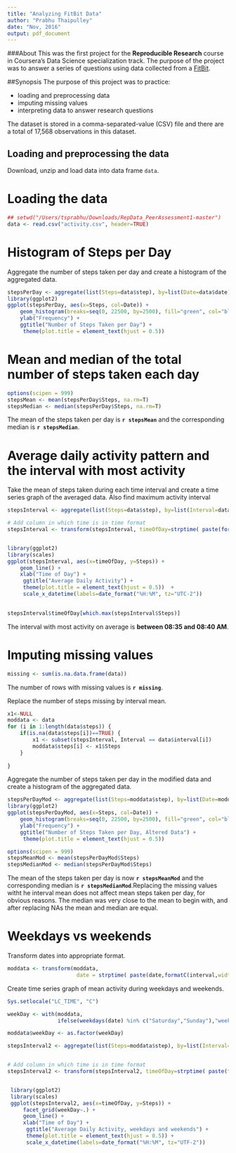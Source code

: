 ```yaml
---
title: "Analyzing FitBit Data"
author: "Prabhu Thaipulley"
date: "Nov, 2016"
output: pdf_document
---
```

###About
This was the first project for the **Reproducible Research** course in Coursera's Data Science specialization track. The purpose of the project was to answer a series of questions using data collected from a [FitBit](http://en.wikipedia.org/wiki/Fitbit).


##Synopsis
The purpose of this project was to practice:

* loading and preprocessing data
* imputing missing values
* interpreting data to answer research questions

The dataset is stored in a comma-separated-value (CSV) file and there are a total of 17,568 observations in this dataset.

## Loading and preprocessing the data

Download, unzip and load data into data frame `data`. 

# Loading the data


```r
## setwd("/Users/tsprabhu/Downloads/RepData_PeerAssessment1-master")
data <- read.csv("activity.csv", header=TRUE)
```

# Histogram of Steps per Day

Aggregate the number of steps taken per day and create a histogram of the aggregated data. 

```r
stepsPerDay <- aggregate(list(Steps=data$step), by=list(Date=data$date), FUN=sum)
library(ggplot2)
ggplot(stepsPerDay, aes(x=Steps, col=Date)) + 
    geom_histogram(breaks=seq(0, 22500, by=2500), fill="green", col="black") +
    ylab("Frequency") +
    ggtitle("Number of Steps Taken per Day") +
     theme(plot.title = element_text(hjust = 0.5))
```

# Mean and median of the total number of steps taken each day

```r
options(scipen = 999)
stepsMean <- mean(stepsPerDay$Steps, na.rm=T)
stepsMedian <- median(stepsPerDay$Steps, na.rm=T) 
```

The mean of the steps taken per day is **`r stepsMean`** and the corresponding median is **`r stepsMedian`**.

# Average daily activity pattern and the interval with most activity

Take the mean of steps taken during each time interval and create a time series graph of the averaged data. Also find maximum activity interval

```r
stepsInterval <- aggregate(list(Steps=data$step), by=list(Interval=data$interval), FUN=mean, na.rm=T)

# Add column in which time is in time format
stepsInterval <- transform(stepsInterval, timeOfDay=strptime( paste(formatC(Interval,width=4,flag="0")), "%H%M"))


library(ggplot2)
library(scales)
ggplot(stepsInterval, aes(x=timeOfDay, y=Steps)) + 
    geom_line() +
    xlab("Time of Day") +
     ggtitle("Average Daily Activity") +
     theme(plot.title = element_text(hjust = 0.5))  + 
     scale_x_datetime(labels=date_format("%H:%M", tz="UTC-2"))
     

stepsInterval$timeOfDay[which.max(stepsInterval$Steps)]

```

 The interval with most activity on average is **between 08:35 and 08:40 AM**.
 
# Imputing missing values
 
```r
missing <- sum(is.na.data.frame(data))
```
 The number of rows with missing values is **`r missing`**.
 
 Replace the number of steps missing by interval mean. 
 
  
```r
x1<-NULL
moddata <- data
for (i in 1:length(data$steps)) {
    if(is.na(data$steps[i])==TRUE) {
        x1 <- subset(stepsInterval, Interval == data$interval[i])
        moddata$steps[i] <- x1$Steps
    }
  
}

```
Aggregate the number of steps taken per day in the modified data and create a histogram of the aggregated data. 

```r
stepsPerDayMod <- aggregate(list(Steps=moddata$step), by=list(Date=moddata$date), FUN=sum)
library(ggplot2)
ggplot(stepsPerDayMod, aes(x=Steps, col=Date)) + 
    geom_histogram(breaks=seq(0, 22500, by=2500), fill="green", col="black") +
    ylab("Frequency") +
    ggtitle("Number of Steps Taken per Day, Altered Data") +
     theme(plot.title = element_text(hjust = 0.5))
```


```r
options(scipen = 999)
stepsMeanMod <- mean(stepsPerDayMod$Steps)
stepsMedianMod <- median(stepsPerDayMod$Steps) 
```

The mean of the steps taken per day is now **`r stepsMeanMod`** and the corresponding median is **`r stepsMedianMod`**.Replacing the missing values witht he interval mean does not affect mean steps taken per day, for obvious reasons. The median was very close to the mean to begin with, and after replacing NAs the mean and median are equal. 

# Weekdays vs weekends

Transform dates into appropriate format.

```r
moddata <- transform(moddata, 
                      date = strptime( paste(date,formatC(interval,width=4,flag="0")), "%Y-%m-%d"))
```

Create time series graph of mean activity during weekdays and weekends.

```r
Sys.setlocale("LC_TIME", "C")

weekDay <- with(moddata,
                ifelse(weekdays(date) %in% c("Saturday","Sunday"),"weekend","weekday"))

moddata$weekDay <- as.factor(weekDay)

stepsInterval2 <- aggregate(list(Steps=moddata$step), by=list(Interval=moddata$interval, weekDay=moddata$weekDay), FUN=mean)


# Add column in which time is in time format
stepsInterval2 <- transform(stepsInterval2, timeOfDay=strptime( paste(formatC(Interval,width=4,flag="0")), "%H%M"))


 library(ggplot2)
 library(scales)
 ggplot(stepsInterval2, aes(x=timeOfDay, y=Steps)) +
     facet_grid(weekDay~.) +
     geom_line() +
     xlab("Time of Day") +
      ggtitle("Average Daily Activity, weekdays and weekends") +
      theme(plot.title = element_text(hjust = 0.5)) +
      scale_x_datetime(labels=date_format("%H:%M", tz="UTF-2"))

            
```


